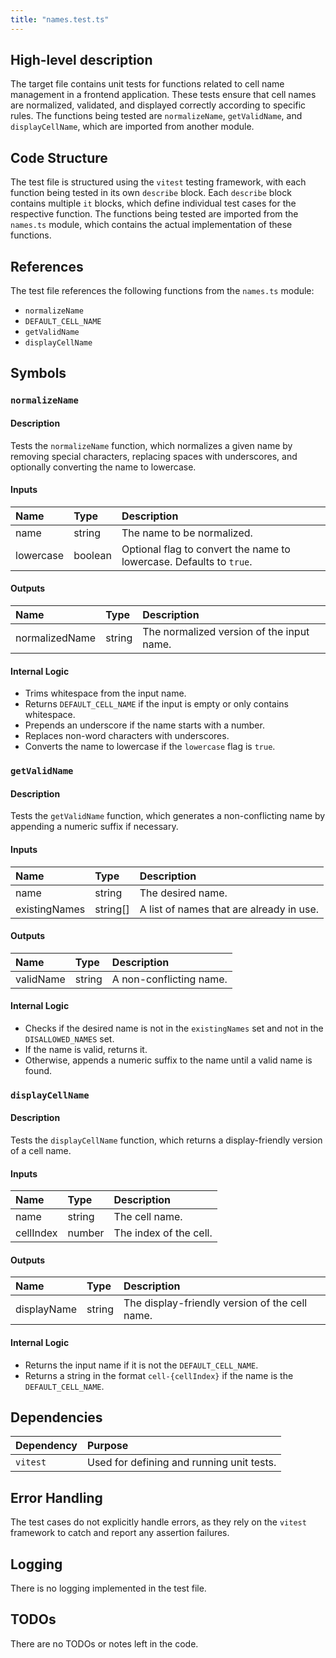 ```yaml
---
title: "names.test.ts"
---
```


## High-level description

The target file contains unit tests for functions related to cell name management in a frontend application. These tests ensure that cell names are normalized, validated, and displayed correctly according to specific rules. The functions being tested are `normalizeName`, `getValidName`, and `displayCellName`, which are imported from another module.

## Code Structure

The test file is structured using the `vitest` testing framework, with each function being tested in its own `describe` block. Each `describe` block contains multiple `it` blocks, which define individual test cases for the respective function. The functions being tested are imported from the `names.ts` module, which contains the actual implementation of these functions.

## References

The test file references the following functions from the `names.ts` module:
- `normalizeName`
- `DEFAULT_CELL_NAME`
- `getValidName`
- `displayCellName`

## Symbols

### `normalizeName`
#### Description
Tests the `normalizeName` function, which normalizes a given name by removing special characters, replacing spaces with underscores, and optionally converting the name to lowercase.

#### Inputs
| Name | Type | Description |
|:-----|:-----|:------------|
| name | string | The name to be normalized. |
| lowercase | boolean | Optional flag to convert the name to lowercase. Defaults to `true`. |

#### Outputs
| Name | Type | Description |
|:-----|:-----|:------------|
| normalizedName | string | The normalized version of the input name. |

#### Internal Logic
- Trims whitespace from the input name.
- Returns `DEFAULT_CELL_NAME` if the input is empty or only contains whitespace.
- Prepends an underscore if the name starts with a number.
- Replaces non-word characters with underscores.
- Converts the name to lowercase if the `lowercase` flag is `true`.

### `getValidName`
#### Description
Tests the `getValidName` function, which generates a non-conflicting name by appending a numeric suffix if necessary.

#### Inputs
| Name | Type | Description |
|:-----|:-----|:------------|
| name | string | The desired name. |
| existingNames | string[] | A list of names that are already in use. |

#### Outputs
| Name | Type | Description |
|:-----|:-----|:------------|
| validName | string | A non-conflicting name. |

#### Internal Logic
- Checks if the desired name is not in the `existingNames` set and not in the `DISALLOWED_NAMES` set.
- If the name is valid, returns it.
- Otherwise, appends a numeric suffix to the name until a valid name is found.

### `displayCellName`
#### Description
Tests the `displayCellName` function, which returns a display-friendly version of a cell name.

#### Inputs
| Name | Type | Description |
|:-----|:-----|:------------|
| name | string | The cell name. |
| cellIndex | number | The index of the cell. |

#### Outputs
| Name | Type | Description |
|:-----|:-----|:------------|
| displayName | string | The display-friendly version of the cell name. |

#### Internal Logic
- Returns the input name if it is not the `DEFAULT_CELL_NAME`.
- Returns a string in the format `cell-{cellIndex}` if the name is the `DEFAULT_CELL_NAME`.

## Dependencies

| Dependency | Purpose |
|:-----------|:--------|
| `vitest` | Used for defining and running unit tests. |

## Error Handling

The test cases do not explicitly handle errors, as they rely on the `vitest` framework to catch and report any assertion failures.

## Logging

There is no logging implemented in the test file.

## TODOs

There are no TODOs or notes left in the code.
